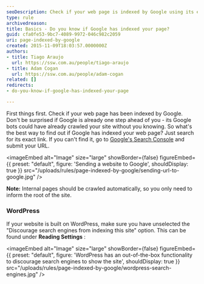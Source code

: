 ```yaml
---
seoDescription: Check if your web page is indexed by Google using its exact link in search results.
type: rule
archivedreason:
title: Basics - Do you know if Google has indexed your page?
guid: cfa0fe53-9bc7-4089-9972-046c982c2059
uri: page-indexed-by-google
created: 2015-11-09T18:03:57.0000000Z
authors:
- title: Tiago Araujo
  url: https://ssw.com.au/people/tiago-araujo
- title: Adam Cogan
  url: https://ssw.com.au/people/adam-cogan
related: []
redirects:
- do-you-know-if-google-has-indexed-your-page

---
```


First things first. Check if your web page has been indexed by Google. Don't be surprised if Google is already one step ahead of you - its Google bots could have already crawled your site without you knowing. So what's the best way to find out if Google has indexed your web page? Just search for its exact link.
If you can't find it, go to [Google's Search Console](https://www.google.com/webmasters/tools/submit-url) and submit your URL.


<imageEmbed
  alt="Image"
  size="large"
  showBorder={false}
  figureEmbed={{
    preset: "default",
    figure: 'Sending a website to Google',
    shouldDisplay: true
  }}
  src="/uploads/rules/page-indexed-by-google/sending-url-to-google.jpg"
/>

**Note:** Internal pages should be crawled automatically, so you only need to inform the root of the site.

### WordPress

If your website is built on WordPress, make sure you have unselected the "Discourage search engines from indexing this site" option. This can be found under      **Reading Settings** :


<imageEmbed
  alt="Image"
  size="large"
  showBorder={false}
  figureEmbed={{
    preset: "default",
    figure: 'WordPress has an out-of-the-box functionality to discourage search engines to show the site',
    shouldDisplay: true
  }}
  src="/uploads/rules/page-indexed-by-google/wordpress-search-engines.jpg"
/>